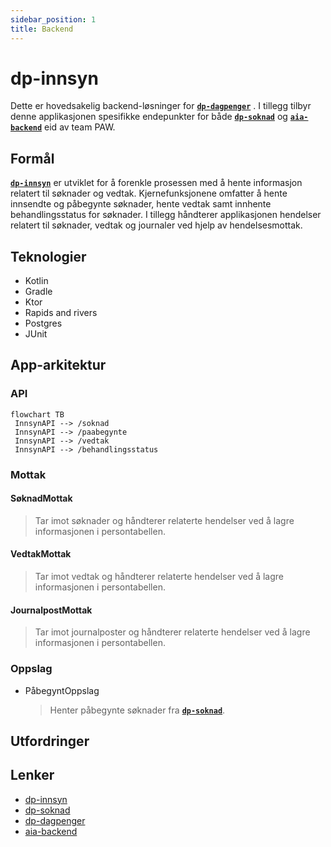 ```yaml
---
sidebar_position: 1
title: Backend
---
```


# dp-innsyn

Dette er hovedsakelig backend-løsninger for [**`dp-dagpenger`**][dp-dagpenger] . I tillegg tilbyr denne applikasjonen spesifikke endepunkter for både [**`dp-soknad`**][dp-soknad] og [**`aia-backend`**][aia-backend] eid av team PAW.

## Formål

[**`dp-innsyn`**][dp-innsyn] er utviklet for å forenkle prosessen med å hente informasjon relatert til søknader og vedtak. Kjernefunksjonene omfatter å hente innsendte og påbegynte søknader, hente vedtak samt innhente behandlingsstatus for søknader. I tillegg håndterer applikasjonen hendelser relatert til søknader, vedtak og journaler ved hjelp av hendelsesmottak.

## Teknologier

- Kotlin
- Gradle
- Ktor
- Rapids and rivers
- Postgres
- JUnit

## App-arkitektur

### API

```mermaid
flowchart TB
 InnsynAPI --> /soknad
 InnsynAPI --> /paabegynte
 InnsynAPI --> /vedtak
 InnsynAPI --> /behandlingsstatus
```

### Mottak

#### SøknadMottak
> Tar imot søknader og håndterer relaterte hendelser ved å lagre informasjonen i persontabellen.
#### VedtakMottak
> Tar imot vedtak og håndterer relaterte hendelser ved å lagre informasjonen i persontabellen.
#### JournalpostMottak
> Tar imot journalposter og håndterer relaterte hendelser ved å lagre informasjonen i persontabellen.

### Oppslag
- PåbegyntOppslag
  > Henter påbegynte søknader fra [**`dp-soknad`**][dp-soknad].

## Utfordringer

## Lenker

- [dp-innsyn][dp-innsyn]
- [dp-soknad][dp-soknad]
- [dp-dagpenger][dp-dagpenger]
- [aia-backend][aia-backend]

<!-- Lenker -->

[dp-innsyn]: https://github.com/navikt/dp-innsyn
[dp-soknad]: https://github.com/navikt/dp-soknad
[dp-dagpenger]: https://github.com/navikt/dp-dagpenger
[aia-backend]: https://github.com/navikt/aia-backend
